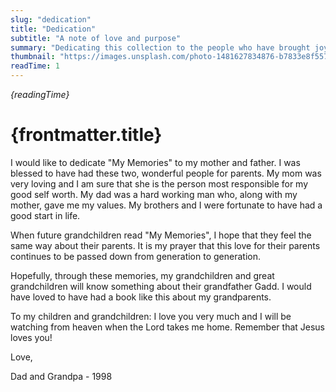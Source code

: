 ```yaml
---
slug: "dedication"
title: "Dedication"
subtitle: "A note of love and purpose"
summary: "Dedicating this collection to the people who have brought joy to my life."
thumbnail: "https://images.unsplash.com/photo-1481627834876-b7833e8f5570?auto=format&fit=crop&w=1200&h=675&q=80"
readTime: 1
---
```


_{readingTime}_

# {frontmatter.title}

I would like to dedicate "My Memories" to my mother and father. I was blessed to
have had these two, wonderful people for parents. My mom was very loving and I
am sure that she is the person most responsible for my good self worth. My dad
was a hard working man who, along with my mother, gave me my values. My brothers
and I were fortunate to have had a good start in life.

When future grandchildren read "My Memories", I hope that they feel the same way
about their parents. It is my prayer that this love for their parents continues
to be passed down from generation to generation.

Hopefully, through these memories, my grandchildren and great grandchildren will
know something about their grandfather Gadd. I would have loved to have had a
book like this about my grandparents.

To my children and grandchildren: I love you very much and I will be watching
from heaven when the Lord takes me home. Remember that Jesus loves you!

Love,

Dad and Grandpa - 1998
